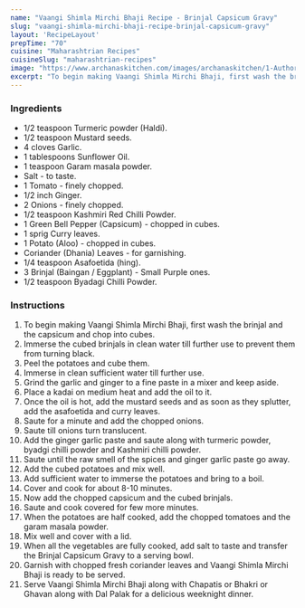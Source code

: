 ---
name: "Vaangi Shimla Mirchi Bhaji Recipe - Brinjal Capsicum Gravy"
slug: "vaangi-shimla-mirchi-bhaji-recipe-brinjal-capsicum-gravy"
layout: 'RecipeLayout'
prepTime: "70"
cuisine: "Maharashtrian Recipes"
cuisineSlug: "maharashtrian-recipes"
image: "https://www.archanaskitchen.com/images/archanaskitchen/1-Author/panditp253-gmail.com/VAANGI_SHIMLA_MIRCHI_CHI_BHAAJI.jpg"
excerpt: "To begin making Vaangi Shimla Mirchi Bhaji, first wash the brinjal and the capsicum and chop into cubes"
---

### Ingredients

- 1/2 teaspoon Turmeric powder (Haldi).
- 1/2 teaspoon Mustard seeds.
- 4 cloves Garlic.
- 1 tablespoons Sunflower Oil.
- 1 teaspoon Garam masala powder.
- Salt - to taste.
- 1 Tomato - finely chopped.
- 1/2 inch Ginger.
- 2 Onions - finely chopped.
- 1/2 teaspoon Kashmiri Red Chilli Powder.
- 1 Green Bell Pepper (Capsicum) - chopped in cubes.
- 1 sprig Curry leaves.
- 1 Potato (Aloo) - chopped in cubes.
- Coriander (Dhania) Leaves - for garnishing.
- 1/4 teaspoon Asafoetida (hing).
- 3 Brinjal (Baingan / Eggplant) - Small Purple ones.
- 1/2 teaspoon Byadagi Chilli Powder.

### Instructions

1. To begin making Vaangi Shimla Mirchi Bhaji, first wash the brinjal and the capsicum and chop into cubes.
1. Immerse the cubed brinjals in clean water till further use to prevent them from turning black.
1. Peel the potatoes and cube them.
1. Immerse in clean sufficient water till further use.
1. Grind the garlic and ginger to a fine paste in a mixer and keep aside.
1. Place a kadai on medium heat and add the oil to it.
1. Once the oil is hot, add the mustard seeds and as soon as they splutter, add the asafoetida and curry leaves.
1. Saute for a minute and add the chopped onions.
1. Saute till onions turn translucent.
1. Add the ginger garlic paste and saute along with turmeric powder, byadgi chilli powder and Kashmiri chilli powder.
1. Saute until the raw smell of the spices and ginger garlic paste go away.
1. Add the cubed potatoes and mix well.
1. Add sufficient water to immerse the potatoes and bring to a boil.
1. Cover and cook for about 8-10 minutes.
1. Now add the chopped capsicum and the cubed brinjals.
1. Saute and cook covered for few more minutes.
1. When the potatoes are half cooked, add the chopped tomatoes and the garam masala powder.
1. Mix well and cover with a lid.
1. When all the vegetables are fully cooked, add salt to taste and transfer the Brinjal Capsicum Gravy to a serving bowl.
1. Garnish with chopped fresh coriander leaves and Vaangi Shimla Mirchi Bhaji is ready to be served.
1. Serve Vaangi Shimla Mirchi Bhaji along with Chapatis or Bhakri or Ghavan along with Dal Palak for a delicious weeknight dinner.
